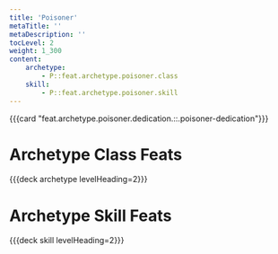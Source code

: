 ```yaml
---
title: 'Poisoner'
metaTitle: ''
metaDescription: ''
tocLevel: 2
weight: 1_300
content:
    archetype:
        - P::feat.archetype.poisoner.class
    skill:
        - P::feat.archetype.poisoner.skill
---
```


{{{card "feat.archetype.poisoner.dedication.::.poisoner-dedication"}}}

# Archetype Class Feats

{{{deck archetype levelHeading=2}}}

# Archetype Skill Feats

{{{deck skill levelHeading=2}}}
